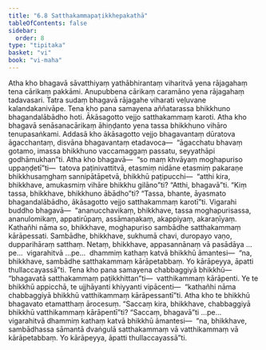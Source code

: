 ```yaml
---
title: "6.8 Satthakammapaṭikkhepakathā"
tableOfContents: false
sidebar:
  order: 8
type: "tipitaka"
basket: "vi"
book: "vi-maha"
---
```



<DynamicBreadcrumb />

<Division number="279" book="vi-maha" e="ch" v="3" p="309">

<Paragraph number="1264" book="vi-maha">
Atha kho bhagavā sāvatthiyaṃ yathābhirantaṃ viharitvā yena rājagahaṃ tena cārikaṃ pakkāmi. Anupubbena cārikaṃ caramāno yena rājagahaṃ tadavasari. Tatra sudaṃ bhagavā rājagahe viharati veḷuvane kalandakanivāpe. Tena kho pana samayena aññatarassa bhikkhuno bhagandalābādho hoti. Ākāsagotto vejjo satthakammaṃ karoti. Atha kho bhagavā senāsanacārikaṃ āhiṇḍanto yena tassa bhikkhuno vihāro tenupasaṅkami. Addasā kho ākāsagotto vejjo bhagavantaṃ dūratova āgacchantaṃ, disvāna bhagavantaṃ etadavoca—  “āgacchatu bhavaṃ gotamo, imassa bhikkhuno vaccamaggaṃ passatu, seyyathāpi godhāmukhan”ti. Atha kho bhagavā—  “so maṃ khvāyaṃ moghapuriso uppaṇḍetī”ti—  tatova paṭinivattitvā, etasmiṃ nidāne etasmiṃ pakaraṇe bhikkhusaṃghaṃ sannipātāpetvā, bhikkhū paṭipucchi—  “atthi kira, bhikkhave, amukasmiṃ vihāre bhikkhu gilāno”ti? “Atthi, bhagavā”ti. “Kiṃ tassa, bhikkhave, bhikkhuno ābādho”ti? “Tassa, bhante, āyasmato bhagandalābādho, ākāsagotto vejjo satthakammaṃ karotī”ti. Vigarahi buddho bhagavā—  “ananucchavikaṃ, bhikkhave, tassa moghapurisassa, ananulomikaṃ, appatirūpaṃ, assāmaṇakaṃ, akappiyaṃ, akaraṇīyaṃ. Kathañhi nāma so, bhikkhave, moghapuriso sambādhe satthakammaṃ kārāpessati. Sambādhe, bhikkhave, sukhumā chavi, duropayo vaṇo, dupparihāraṃ satthaṃ. Netaṃ, bhikkhave, appasannānaṃ vā pasādāya …pe…  vigarahitvā …pe…  dhammiṃ kathaṃ katvā bhikkhū āmantesi—  “na, bhikkhave, sambādhe satthakammaṃ kārāpetabbaṃ. Yo kārāpeyya, āpatti thullaccayassā”ti.
</Paragraph>

<Paragraph number="1265" book="vi-maha">
Tena kho pana samayena chabbaggiyā bhikkhū—  “bhagavatā satthakammaṃ paṭikkhittan”ti—  vatthikammaṃ kārāpenti. Ye te bhikkhū appicchā, te ujjhāyanti khiyyanti vipācenti—  “kathañhi nāma chabbaggiyā bhikkhū vatthikammaṃ kārāpessantī”ti. Atha kho te bhikkhū bhagavato etamatthaṃ ārocesuṃ. “Saccaṃ kira, bhikkhave, chabbaggiyā bhikkhū vatthikammaṃ kārāpentī”ti? “Saccaṃ, bhagavā”ti …pe…  vigarahitvā dhammiṃ kathaṃ katvā bhikkhū āmantesi—  “na, bhikkhave, sambādhassa sāmantā dvaṅgulā satthakammaṃ vā vatthikammaṃ vā kārāpetabbaṃ. Yo kārāpeyya, āpatti thullaccayassā”ti.
</Paragraph>
</Division>